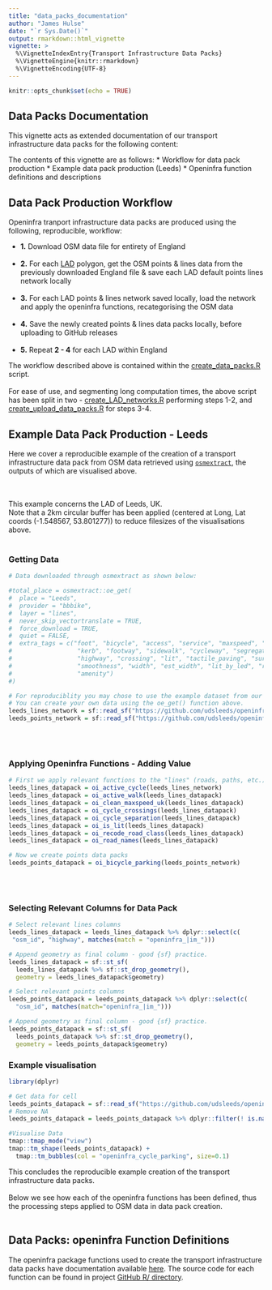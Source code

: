```yaml
---
title: "data_packs_documentation"
author: "James Hulse"
date: "`r Sys.Date()`"
output: rmarkdown::html_vignette
vignette: >
  %\VignetteIndexEntry{Transport Infrastructure Data Packs}
  %\VignetteEngine{knitr::rmarkdown}
  %\VignetteEncoding{UTF-8}
---
```


```r
knitr::opts_chunk$set(echo = TRUE)
```

## Data Packs Documentation
This vignette acts as extended documentation of our transport infrastructure data packs for the following content:

The contents of this vignette are as follows: 
* Workflow for data pack production
* Example data pack production (Leeds)
* Openinfra function definitions and descriptions

## Data Pack Production Workflow

Openinfra tranport infrastructure data packs are produced using the following, reproducible, workflow: 

- **1.** Download OSM data file for entirety of England <br><br>
- **2.** For each [LAD](https://udsleeds.github.io/openinfra/articles/regions.html#interactive-map-of-local-authorities) polygon, get the OSM points & lines data from the previously downloaded England file & save each LAD default points lines network locally <br><br>
- **3.** For each LAD points & lines network saved locally, load the network and apply the openinfra functions, recategorising the OSM data <br><br>
- **4.** Save the newly created points & lines data packs locally, before uploading to GitHub releases <br><br>
- **5.** Repeat **2 - 4** for each LAD within England

The workflow described above is contained within the [create_data_packs.R](https://github.com/udsleeds/openinfra/blob/main/code/create_data_packs.R) script. <br><br>
For ease of use, and segmenting long computation times, the above script has been split in two - [create_LAD_networks.R](https://github.com/udsleeds/openinfra/blob/main/code/create_LAD_networks.R) performing steps 1-2, and [create_upload_data_packs.R](https://github.com/udsleeds/openinfra/blob/main/code/create_upload_data_packs.R) for steps 3-4.


## Example Data Pack Production - Leeds

Here we cover a reproducible example of the creation of a transport infrastructure data pack from OSM data retrieved using [`osmextract`](https://github.com/ropensci/osmextract), the outputs of which are visualised above. 


<br><br>
This example concerns the LAD of Leeds, UK. <br>
Note that a 2km circular buffer has been applied (centered at Long, Lat coords (-1.548567, 53.801277)) to reduce filesizes of the visualisations above.
<br><br>

### Getting Data
```r
# Data downloaded through osmextract as shown below: 

#total_place = osmextract::oe_get(
#  place = "Leeds",
#  provider = "bbbike",
#  layer = "lines",
#  never_skip_vectortranslate = TRUE,
#  force_download = TRUE,
#  quiet = FALSE,
#  extra_tags = c("foot", "bicycle", "access", "service", "maxspeed", "oneway",
#                  "kerb", "footway", "sidewalk", "cycleway", "segregated", 
#                  "highway", "crossing", "lit", "tactile_paving", "surface", 
#                  "smoothness", "width", "est_width", "lit_by_led", "ref", 
#                  "amenity")
#)

# For reproduciblity you may chose to use the example dataset from our releases.
# You can create your own data using the oe_get() function above.
leeds_lines_network = sf::read_sf("https://github.com/udsleeds/openinfra/releases/download/0.4.2/leeds_lines_network.geojson")
leeds_points_network = sf::read_sf("https://github.com/udsleeds/openinfra/releases/download/0.4.2/leeds_points_network.geojson")
```

<br><br>

### Applying Openinfra Functions - Adding Value 
```r
# First we apply relevant functions to the "lines" (roads, paths, etc.) layer 
leeds_lines_datapack = oi_active_cycle(leeds_lines_network)
leeds_lines_datapack = oi_active_walk(leeds_lines_datapack)
leeds_lines_datapack = oi_clean_maxspeed_uk(leeds_lines_datapack)
leeds_lines_datapack = oi_cycle_crossings(leeds_lines_datapack)
leeds_lines_datapack = oi_cycle_separation(leeds_lines_datapack)
leeds_lines_datapack = oi_is_lit(leeds_lines_datapack)
leeds_lines_datapack = oi_recode_road_class(leeds_lines_datapack)
leeds_lines_datapack = oi_road_names(leeds_lines_datapack)

# Now we create points data packs
leeds_points_datapack = oi_bicycle_parking(leeds_points_network)

```
<br><br>

### Selecting Relevant Columns for Data Pack
```r
# Select relevant lines columns
leeds_lines_datapack = leeds_lines_datapack %>% dplyr::select(c(
 "osm_id", "highway", matches(match = "openinfra_|im_")))

# Append geometry as final column - good {sf} practice.
leeds_lines_datapack = sf::st_sf(
  leeds_lines_datapack %>% sf::st_drop_geometry(),
  geometry = leeds_lines_datapack$geometry)

# Select relevant points columns
leeds_points_datapack = leeds_points_datapack %>% dplyr::select(c(
  "osm_id", matches(match="openinfra_|im_")))

# Append geometry as final column - good {sf} practice.
leeds_points_datapack = sf::st_sf(
  leeds_points_datapack %>% sf::st_drop_geometry(),
  geometry = leeds_points_datapack$geometry)

```

### Example visualisation
```r
library(dplyr)

# Get data for cell
leeds_points_datapack = sf::read_sf("https://github.com/udsleeds/openinfra/releases/download/0.4.2/leeds_points_datapack.geojson")
# Remove NA 
leeds_points_datapack = leeds_points_datapack %>% dplyr::filter(! is.na(openinfra_cycle_parking)) 

#Visualise Data
tmap::tmap_mode("view")
tmap::tm_shape(leeds_points_datapack) + 
  tmap::tm_bubbles(col = "openinfra_cycle_parking", size=0.1)

```

This concludes the reproducible example creation of the transport infrastructure data packs.
<br><br>
Below we see how each of the openinfra functions has been defined, thus the processing steps applied to OSM data in data pack creation. 
<br><br>

## Data Packs: openinfra Function Definitions

The openinfra package functions used to create the transport infrastructure data packs have documentation available [here](https://udsleeds.github.io/openinfra/reference/index.html). The source code for each function can be found in project [GitHub R/ directory](https://github.com/udsleeds/openinfra/tree/main/R).

